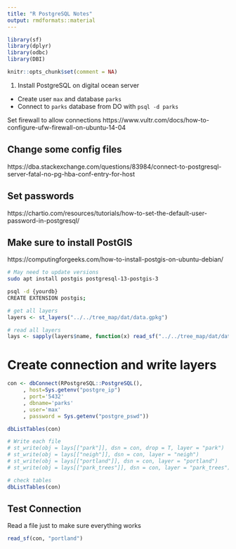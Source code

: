 ```yaml
---
title: "R PostgreSQL Notes"
output: rmdformats::material
---
```


```r
library(sf)
library(dplyr)
library(odbc)
library(DBI)

knitr::opts_chunk$set(comment = NA)
```


1) Install PostgreSQL on digital ocean server
  - Create user `max` and database `parks`
  - Connect to `parks` database from DO with `psql -d parks`

Set firewall to allow connections
https://www.vultr.com/docs/how-to-configure-ufw-firewall-on-ubuntu-14-04

## Change some config files
https://dba.stackexchange.com/questions/83984/connect-to-postgresql-server-fatal-no-pg-hba-conf-entry-for-host

## Set passwords
https://chartio.com/resources/tutorials/how-to-set-the-default-user-password-in-postgresql/

## Make sure to install PostGIS

https://computingforgeeks.com/how-to-install-postgis-on-ubuntu-debian/

```bash
# May need to update versions
sudo apt install postgis postgresql-13-postgis-3

psql -d {yourdb}
CREATE EXTENSION postgis;
```


```r
# get all layers
layers <- st_layers("../../tree_map/dat/data.gpkg")

# read all layers
lays <- sapply(layers$name, function(x) read_sf("../../tree_map/dat/data.gpkg", layer = x))
```

# Create connection and write layers
```r
con <- dbConnect(RPostgreSQL::PostgreSQL(),
     , host=Sys.getenv("postgre_ip")
     , port='5432'
     , dbname='parks'
     , user='max'
     , password = Sys.getenv("postgre_pswd"))

dbListTables(con)
```


```r
# Write each file
# st_write(obj = lays[["park"]], dsn = con, drop = T, layer = "park")
# st_write(obj = lays[["neigh"]], dsn = con, layer = "neigh")
# st_write(obj = lays[["portland"]], dsn = con, layer = "portland")
# st_write(obj = lays[["park_trees"]], dsn = con, layer = "park_trees")

# check tables
dbListTables(con)
```

## Test Connection
Read a file just to make sure everything works

```r
read_sf(con, "portland")
```

